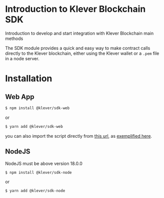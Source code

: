 # Introduction to Klever Blockchain SDK
Introduction to develop and start integration with Klever Blockchain main methods

The SDK module provides a quick and easy way to make contract calls directly to the Klever blockchain, either using the Klever wallet or a `.pem` file in a node server.

# Installation

## Web App

```bash
$ npm install @klever/sdk-web
```

or

```bash
$ yarn add @klever/sdk-web
```

you can also import the script directly from [this url](https://kleverchain-sdk-web.s3.us-east-1.amazonaws.com/kleverchain-sdk-web-esm-1-0-x.js), as [exemplified here](/web-app#vanilla-js).

## NodeJS

NodeJS must be above version 18.0.0

```bash
$ npm install @klever/sdk-node
```

or

```bash
$ yarn add @klever/sdk-node
```
